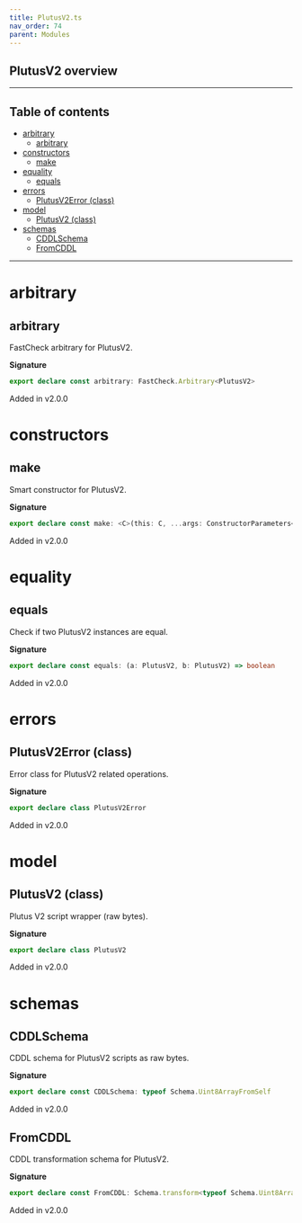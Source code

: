```yaml
---
title: PlutusV2.ts
nav_order: 74
parent: Modules
---
```


## PlutusV2 overview

---

<h2 className="text-delta">Table of contents</h2>

- [arbitrary](#arbitrary)
  - [arbitrary](#arbitrary-1)
- [constructors](#constructors)
  - [make](#make)
- [equality](#equality)
  - [equals](#equals)
- [errors](#errors)
  - [PlutusV2Error (class)](#plutusv2error-class)
- [model](#model)
  - [PlutusV2 (class)](#plutusv2-class)
- [schemas](#schemas)
  - [CDDLSchema](#cddlschema)
  - [FromCDDL](#fromcddl)

---

# arbitrary

## arbitrary

FastCheck arbitrary for PlutusV2.

**Signature**

```ts
export declare const arbitrary: FastCheck.Arbitrary<PlutusV2>
```

Added in v2.0.0

# constructors

## make

Smart constructor for PlutusV2.

**Signature**

```ts
export declare const make: <C>(this: C, ...args: ConstructorParameters<C>) => InstanceType<C>
```

Added in v2.0.0

# equality

## equals

Check if two PlutusV2 instances are equal.

**Signature**

```ts
export declare const equals: (a: PlutusV2, b: PlutusV2) => boolean
```

Added in v2.0.0

# errors

## PlutusV2Error (class)

Error class for PlutusV2 related operations.

**Signature**

```ts
export declare class PlutusV2Error
```

Added in v2.0.0

# model

## PlutusV2 (class)

Plutus V2 script wrapper (raw bytes).

**Signature**

```ts
export declare class PlutusV2
```

Added in v2.0.0

# schemas

## CDDLSchema

CDDL schema for PlutusV2 scripts as raw bytes.

**Signature**

```ts
export declare const CDDLSchema: typeof Schema.Uint8ArrayFromSelf
```

Added in v2.0.0

## FromCDDL

CDDL transformation schema for PlutusV2.

**Signature**

```ts
export declare const FromCDDL: Schema.transform<typeof Schema.Uint8ArrayFromSelf, typeof PlutusV2>
```

Added in v2.0.0
